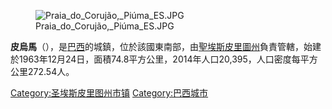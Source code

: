 [[Image:Praia_do_Corujão,_Piúma_ES.JPG|right]]

'''皮烏馬'''（{{lang-pt|Piúma}}），是[[巴西|巴西]]的城鎮，位於該國東南部，由[[聖埃斯皮里圖州|聖埃斯皮里圖州]]負責管轄，始建於1963年12月24日，面積74.8平方公里，2014年人口20,395，人口密度每平方公里272.54人。

{{Brazil-geo-stub}}
{{聖埃斯皮里圖州市鎮}}
[[Category:圣埃斯皮里图州市镇|Category:圣埃斯皮里图州市镇]]
[[Category:巴西城市|Category:巴西城市]]